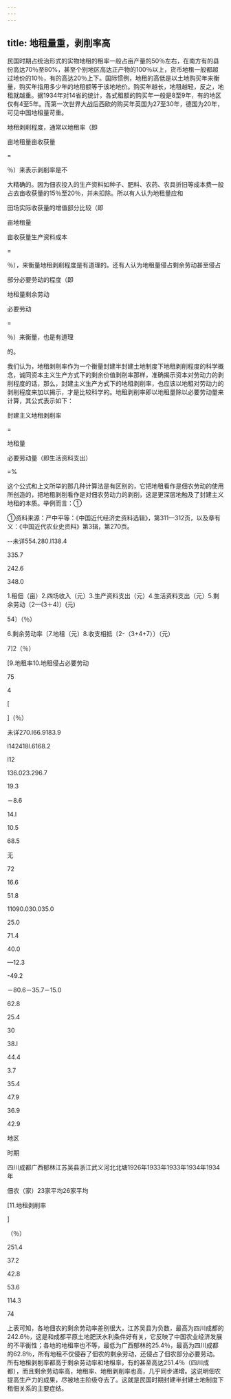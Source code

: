 ```yaml
---
---
---
```

title: 地租量重，剥削率高
---



民国时期占统治形式的实物地租的租率一般占亩产量的50％左右，在南方有的县份高达70％至80%，甚至个别地区高达正产物的100％以上，货币地租一般都超过地价的10％，有的高达20％上下。国际惯例，地租的高低是以土地购买年来衡量，购买年指用多少年的地租额等于该地地价。购买年越长，地租越轻，反之，地租就越重。据1934年对14省的统计，各式租额的购买年一般是8至9年，有的地区仅有4至5年。而第一次世界大战后西欧的购买年英国为27至30年，德国为20年，可见中国地租量苛重。

地租剥削程度，通常以地租率（即

亩地租量亩收获量

=

％）来表示剥削率是不

大精确的。因为佃农投入的生产资料如种子、肥料、农药、农具折旧等成本费一般占去亩收获量的15％至20％，并未扣除。所以有人认为地租量应和

田场实际收获量的增值部分比较（即

亩地租量

亩收获量生产资料成本

=

％），来衡量地租剥削程度是有道理的。还有人认为地租量侵占剩余劳动甚至侵占

部分必要劳动的程度（即

地租量剩余劳动

必要劳动

=

％）来衡量，也是有道理

的。

我们认为，地租剥削率作为一个衡量封建半封建土地制度下地租剥削程度的科学概念，诚同资本主义生产方式下的剩余价值剥削率那样，准确揭示资本对劳动力的剥削程度的话，那么，封建主义生产方式下的地租剥削率，也应该以地租对劳动力的剥削程度来加以揭示，才是比较科学的。地租剥削率即以地租量除以必要劳动量来计算，其公式表示如下：

封建主义地租剥削率

=

地租量

必要劳动量（即生活资料支出）



=%

这个公式和上文所举的那几种计算法是有区别的，它把地租看作是佃农劳动的使用所创造的，把地租剥削看作是对佃农劳动力的剥削，这是更深层地触及了封建主义地租的本质。举例而言：①

①资料来源：严中平等：《中国近代经济史资料选辑》，第311—312页，以及章有义：《中国近代农业史资料》第3辑，第270页。

--未详554.280.l138.4

335.7

242.6

348.0

1.租佃（亩）2.四场收入（元）3.生产资料支出（元）4.生活资料支出（元）5.剩余劳动〔2—(3＋4)〕(元)

54〕（％）

6.剩余劳动率〔7.地租（元）8.收支相抵〔2-（3+4+7）〕（元）

7]2（％）

[9.地租率10.地租侵占必要劳动

75

4

[

]（％）

未详270.l66.9183.9

l142418l.6168.2

l12

136.023.296.7

19.3

－8.6

14.l

10.5

68.5

无

72

16.6

51.8

11090.030.035.0

25.0

71.4

40.0

—12.3

-49.2

－80.6－35.7－15.0

62.8

25.4

30

38.l

44.4

3.7

35.4

47.9

36.9

42.9

地区

时期

四川成都广西郁林江苏吴县浙江武义河北北塘1926年1933年1933年1934年1934年

佃农（家）23家平均26家平均

[11.地租剥削率

]

（％）

251.4

37.2

42.8

53.6

114.3

74

上表可知，各地佃农的剩余劳动率差别很大，江苏吴县为负数，最高为四川成都的242.6％，这是和成都平原土地肥沃水利条件好有关，它反映了中国农业经济发展的不平衡性；各地的地租率也不等，最低为广西郁林的25.4％，最高为四川成都的62.8％，所有地租不仅侵吞了佃农的剩余劳动，还侵占了佃农部分必要劳动。所有地租剥削率都高于剩余劳动率和地租率，有的甚至高达251.4％（四川成都），而且剩余劳动率高，地租率、地租剥削率也高，几乎同步递增。这说明佃农提高生产力的成果，尽被地主阶级夺去了。这就是民国时期封建半封建土地制度下租佃关系的主要症结。